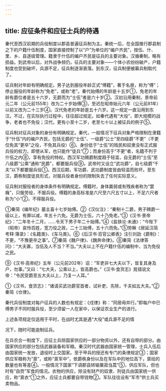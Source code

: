 ```yaml
---
---
---
```

title: 应征条件和应征士兵的待遇
---



秦代至西汉前期的兵役制度以郡县普遍征兵制为主。秦统一后，在全国推行郡县制之下的户籍什伍制度，国家直接控制了以“户”为单位的“编户齐民”，按伍、什、里、乡、县逐级管理。籍隶于什伍的编户齐民是征兵的主要对象。汉循秦制，略有损益。到武帝以后，对外战争频仍，征兵的主要对象——个体小农纷纷破产，户籍制度也受到破坏，兵源不足，征兵制逐渐衰落。到东汉，征兵制便被募兵制取代了。

征兵制对年龄有明确规定。男子达到服役年龄正式“傅籍”，著于名册，称为“傅”；停止服役的年龄称为“免老”，或称“老”。秦代始傅的年龄是十五岁①，免老的年龄有爵位者是五十六岁，无爵而为“士伍”者是六十岁②。汉初沿用秦制，景帝前元二年（公元前155年）改为二十岁始傅③，至迟在昭帝始元六年（公元前81年）以前又改为二十三岁④。汉代免老的年龄是五十六岁。这一规定一直沿用到东汉。不过，在实际执行过程中，往往超过规定。如秦代遇有“大役”，即大规模的战争，老者也不免役；汉代，更有小至十二岁，老至七十以上被征兵的例子⑤。

征兵制对征兵对象的身份有明确规定。秦代，一般情况下征兵对象严格限制在隶籍于“什伍”内的编户齐民，包括无爵的“士伍”、一级爵“公士”至四级爵“不更”（不更仅免其“更卒”之役，不免其兵役）⑥。身份低于“士伍”的贱民和奴隶没有正式服兵役的权力，即使从军，也只能作“徒兵”⑦；而身份高于“不更”者，名籍不列于什伍之内⑧，享有免役的特权。西汉军功赐爵制度趋于轻滥，自无爵的“士伍”至八级爵“公乘”通称“民爵”，都要服兵役⑨。武帝时又设立“武功爵”，自七级爵“千夫”以下都要服兵役①。西汉后期，军功爵、武功爵制度皆由轻滥而败坏。至东汉，爵秩制度徒具形式，对服兵役者身份的限制失去了任何实际意义。

征兵制对服役者的身体条件有明确规定。傅籍时，身体羸弱或有残疾者称为“罢癃”，只服劳役，不服兵役。傅籍的身高标准是六尺至六尺五寸以上，不足六尺者称为“小”②，不得服兵役。

①秦简《编年纪》墓主喜十七岁始傅。②《汉仪注》：“秦制十二爵，男子赐爵一级以上，有罪以减，年五十六免。无爵为士伍，六十乃免老。”③《汉书·景帝纪》：“二年冬十二月，……令天下男子年二十始傅。”④《盐铁论·未通》：“今陛下（昭帝）哀怜百姓，宽力役之政，二十三始傅，五十六而免。”⑤劳榦《居延汉简考释·簿录》：《名籍类》、《车马类》。⑥《后汉书·百官公卿表》注引刘劭《爵制》：不更，“不豫更卒之事”。⑦秦简《魏户律》、《魏奔命律》。⑧秦简《法律答问》：“大夫寡，当伍及人不当？不当。”大夫以上不在户籍什伍的编制中，当为免役之民。

⑨《汉书·高帝纪》五年（公元前202年）诏：“军吏非七大夫以下，皆复其身及户，勿事。”又曰：“七大夫，公乘以上，皆高爵也。”《汉书·食货志》晁错说文帝：“令民受爵至五大夫以上，乃复一人耳。”

①《汉书，食货志》：“诸请买武功爵官首者，试补吏、先除，千夫如五大夫。”②秦简《仓律》。

秦代兵役制度对每户征兵的人数也有规定：《戍律》称：“同居毋并行。”即每户中已傅男子不同时服兵役，至少须留一人在家中，以保证农业生产的进行。

上述各项规定仅适用于平时，在战时尤其是遇“大役”或兵源不足的情

况下，随时可能逾制征兵。

在兵农合一制度下，应征士兵除国家供应的一部分物资以外，还有自带的部分。由国家供应的部分包括武器装备和军粮。秦汉时代武器由国家统一管理，士兵入伍后由国家统一发放，退役时上交国家。至于甲兵的授还有专门的条律规定③；国家供应军粮称为“禀”，或称“禀军中”，依爵秩身份以及在军队中的地位高下，禀给的数量也有等差④。一般情况下国家“下调郡县转输粟菽刍蒿”⑤，供应军队，但也时有“自赍”军食的情况。衣物的供应，除没有财产的奴隶、刑徒兵由国家统一供应，称“禀衣”①之外，应征士兵都要自带钱物②。军队往往设有“军市”供士兵买卖物品。